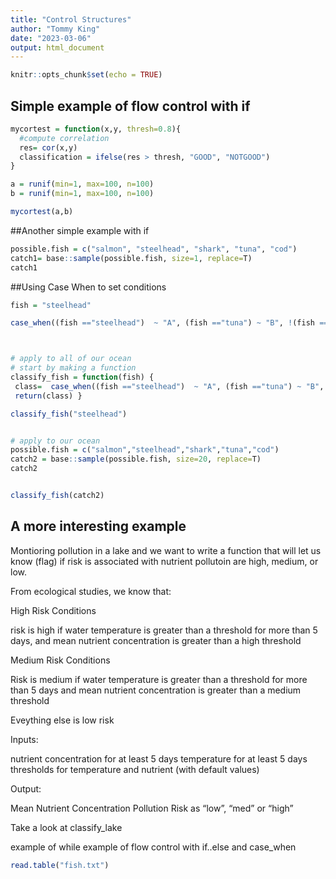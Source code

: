 ```yaml
---
title: "Control Structures"
author: "Tommy King"
date: "2023-03-06"
output: html_document
---
```


```r
knitr::opts_chunk$set(echo = TRUE)
```

## Simple example of flow control with if 
```r
mycortest = function(x,y, thresh=0.8){
  #compute correlation
  res= cor(x,y)
  classification = ifelse(res > thresh, "GOOD", "NOTGOOD")
}

a = runif(min=1, max=100, n=100)
b = runif(min=1, max=100, n=100)

mycortest(a,b)
```


##Another simple example with if
```r

possible.fish = c("salmon", "steelhead", "shark", "tuna", "cod")
catch1= base::sample(possible.fish, size=1, replace=T)
catch1
```


##Using Case When to set conditions 
```r
fish = "steelhead"

case_when((fish =="steelhead")  ~ "A", (fish =="tuna") ~ "B", !(fish == "tuna") & !(fish=="steelhead") ~ "C")



# apply to all of our ocean
# start by making a function
classify_fish = function(fish) {
 class=  case_when((fish =="steelhead")  ~ "A", (fish =="tuna") ~ "B", !(fish == "tuna") & !(fish=="steelhead") ~ "C")
 return(class) }

classify_fish("steelhead")


# apply to our ocean
possible.fish = c("salmon","steelhead","shark","tuna","cod")
catch2 = base::sample(possible.fish, size=20, replace=T)
catch2


classify_fish(catch2)
```


## A more interesting example 

Montioring pollution in a lake and we want to write a function that will let us know (flag) if risk is associated with nutrient pollutoin are high, medium, or low. 

 From ecological studies, we know that:

High Risk Conditions

risk is high if water temperature is greater than a threshold for more than 5 days, and
mean nutrient concentration is greater than a high threshold

Medium Risk Conditions

Risk is medium if water temperature is greater than a threshold for more than 5 days and
mean nutrient concentration is greater than a medium threshold

Eveything else is low risk


Inputs:

nutrient concentration for at least 5 days
temperature for at least 5 days
thresholds for temperature and nutrient (with default values)

Output:

Mean Nutrient Concentration
Pollution Risk as “low”, “med” or “high”

Take a look at classify_lake

example of while
example of flow control with if..else and case_when

```r
read.table("fish.txt")

```

